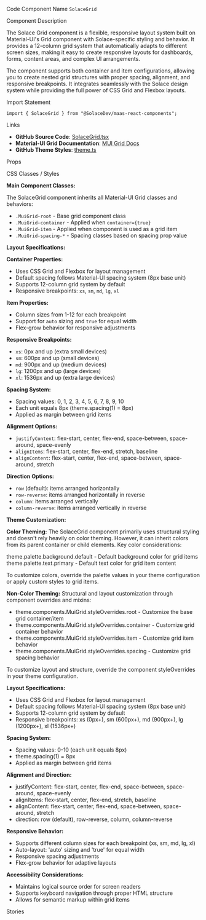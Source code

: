 
<Meta of={SolaceGridStories} />

<Title>Grid</Title>

<Description of={SolaceGridStories} />

<Subtitle>Code Component Name</Subtitle>
`SolaceGrid`

<Subtitle>Component Description</Subtitle>

The Solace Grid component is a flexible, responsive layout system built on Material-UI's Grid component with Solace-specific styling and behavior. It provides a 12-column grid system that automatically adapts to different screen sizes, making it easy to create responsive layouts for dashboards, forms, content areas, and complex UI arrangements.

The component supports both container and item configurations, allowing you to create nested grid structures with proper spacing, alignment, and responsive breakpoints. It integrates seamlessly with the Solace design system while providing the full power of CSS Grid and Flexbox layouts.

<Subtitle>Import Statement</Subtitle>

```tsx
import { SolaceGrid } from "@SolaceDev/maas-react-components";
```

<Subtitle>Links</Subtitle>

- **GitHub Source Code**: [SolaceGrid.tsx](https://github.com/SolaceDev/maas-react-components/blob/main/src/components/layout/SolaceGrid.tsx)
- **Material-UI Grid Documentation**: <a href="https://mui.com/material-ui/react-grid/" target="_blank">MUI Grid Docs</a>
- **GitHub Theme Styles**: <a href="https://github.com/SolaceDev/maas-react-components/blob/main/src/resources/theme.ts" target="_blank">theme.ts</a>

<Subtitle>Props</Subtitle>

<ArgTypes of={SolaceGridStories} />

<Subtitle>CSS Classes / Styles</Subtitle>

**Main Component Classes:**

The SolaceGrid component inherits all Material-UI Grid classes and behaviors:

- `.MuiGrid-root` - Base grid component class
- `.MuiGrid-container` - Applied when `container={true}`
- `.MuiGrid-item` - Applied when component is used as a grid item
- `.MuiGrid-spacing-*` - Spacing classes based on spacing prop value

**Layout Specifications:**

**Container Properties:**

- Uses CSS Grid and Flexbox for layout management
- Default spacing follows Material-UI spacing system (8px base unit)
- Supports 12-column grid system by default
- Responsive breakpoints: `xs`, `sm`, `md`, `lg`, `xl`

**Item Properties:**

- Column sizes from 1-12 for each breakpoint
- Support for `auto` sizing and `true` for equal width
- Flex-grow behavior for responsive adjustments

**Responsive Breakpoints:**

- `xs`: 0px and up (extra small devices)
- `sm`: 600px and up (small devices)
- `md`: 900px and up (medium devices)
- `lg`: 1200px and up (large devices)
- `xl`: 1536px and up (extra large devices)

**Spacing System:**

- Spacing values: 0, 1, 2, 3, 4, 5, 6, 7, 8, 9, 10
- Each unit equals 8px (theme.spacing(1) = 8px)
- Applied as margin between grid items

**Alignment Options:**

- `justifyContent`: flex-start, center, flex-end, space-between, space-around, space-evenly
- `alignItems`: flex-start, center, flex-end, stretch, baseline
- `alignContent`: flex-start, center, flex-end, space-between, space-around, stretch

**Direction Options:**

- `row` (default): items arranged horizontally
- `row-reverse`: items arranged horizontally in reverse
- `column`: items arranged vertically
- `column-reverse`: items arranged vertically in reverse

**Theme Customization:**

**Color Theming:**
The SolaceGrid component primarily uses structural styling and doesn't rely heavily on color theming. However, it can inherit colors from its parent container or child elements. Key color considerations:

<div style={{ display: "flex", alignItems: "center", margin: "8px 0" }}>
	<div
		style={{
			width: "16px",
			height: "16px",
			backgroundColor: "#FFFFFF",
			border: "1px solid rgba(0,0,0,0.2)",
			borderRadius: "3px",
			marginRight: "8px"
		}}
	></div>
	<span>theme.palette.background.default - Default background color for grid items</span>
</div>
<div style={{ display: "flex", alignItems: "center", margin: "8px 0" }}>
	<div
		style={{
			width: "16px",
			height: "16px",
			backgroundColor: "#000000",
			border: "1px solid rgba(0,0,0,0.2)",
			borderRadius: "3px",
			marginRight: "8px"
		}}
	></div>
	<span>theme.palette.text.primary - Default text color for grid item content</span>
</div>

To customize colors, override the palette values in your theme configuration or apply custom styles to grid items.

**Non-Color Theming:**
Structural and layout customization through component overrides and mixins:

- theme.components.MuiGrid.styleOverrides.root - Customize the base grid container/item
- theme.components.MuiGrid.styleOverrides.container - Customize grid container behavior
- theme.components.MuiGrid.styleOverrides.item - Customize grid item behavior
- theme.components.MuiGrid.styleOverrides.spacing - Customize grid spacing behavior

To customize layout and structure, override the component styleOverrides in your theme configuration.

**Layout Specifications:**

- Uses CSS Grid and Flexbox for layout management
- Default spacing follows Material-UI spacing system (8px base unit)
- Supports 12-column grid system by default
- Responsive breakpoints: xs (0px+), sm (600px+), md (900px+), lg (1200px+), xl (1536px+)

**Spacing System:**

- Spacing values: 0-10 (each unit equals 8px)
- theme.spacing(1) = 8px
- Applied as margin between grid items

**Alignment and Direction:**

- justifyContent: flex-start, center, flex-end, space-between, space-around, space-evenly
- alignItems: flex-start, center, flex-end, stretch, baseline
- alignContent: flex-start, center, flex-end, space-between, space-around, stretch
- direction: row (default), row-reverse, column, column-reverse

**Responsive Behavior:**

- Supports different column sizes for each breakpoint (xs, sm, md, lg, xl)
- Auto-layout: 'auto' sizing and 'true' for equal width
- Responsive spacing adjustments
- Flex-grow behavior for adaptive layouts

**Accessibility Considerations:**

- Maintains logical source order for screen readers
- Supports keyboard navigation through proper HTML structure
- Allows for semantic markup within grid items

<Subtitle>Stories</Subtitle>

<CustomStories />

